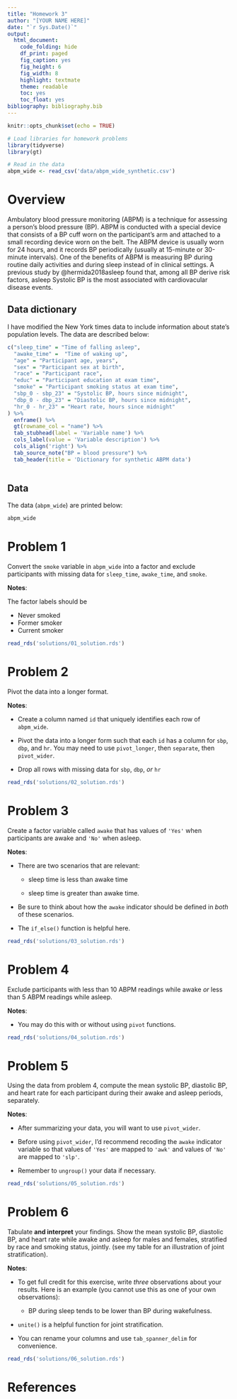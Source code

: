 ```yaml
---
title: "Homework 3"
author: "[YOUR NAME HERE]"
date: "`r Sys.Date()`"
output: 
  html_document:
    code_folding: hide
    df_print: paged
    fig_caption: yes
    fig_height: 6
    fig_width: 8
    highlight: textmate
    theme: readable
    toc: yes
    toc_float: yes
bibliography: bibliography.bib
---
```


<!-- Feel free to edit theme / highlight in the YAML header above -->

```r

knitr::opts_chunk$set(echo = TRUE)

# Load libraries for homework problems
library(tidyverse)
library(gt)

# Read in the data
abpm_wide <- read_csv('data/abpm_wide_synthetic.csv')

```


# Overview

Ambulatory blood pressure monitoring (ABPM) is a technique for assessing a person’s blood pressure (BP). ABPM is conducted with a special device that consists of a BP cuff worn on the participant's arm and attached to a small recording device worn on the belt. The ABPM device is usually worn for 24 hours, and it records BP periodically (usually at 15-minute or 30-minute intervals). One of the benefits of ABPM is measuring BP during routine daily activities and during sleep instead of in clinical settings. A previous study  by @hermida2018asleep found that, among all BP derive risk factors, asleep Systolic BP is the most associated with cardiovacular disease events. 

## Data dictionary

I have modified the New York times data to include information about state's population levels. The data are described below: 

```r

c("sleep_time" = "Time of falling asleep", 
  "awake_time" =  "Time of waking up", 
  "age" = "Participant age, years",
  "sex" = "Participant sex at birth",
  "race" = "Participant race",
  "educ" = "Participant education at exam time",
  "smoke" = "Participant smoking status at exam time",
  "sbp_0 - sbp_23" = "Systolic BP, hours since midnight",
  "dbp_0 - dbp_23" = "Diastolic BP, hours since midnight",
  "hr_0 - hr_23" = "Heart rate, hours since midnight"
) %>% 
  enframe() %>% 
  gt(rowname_col = "name") %>%
  tab_stubhead(label = 'Variable name') %>% 
  cols_label(value = 'Variable description') %>% 
  cols_align('right') %>%
  tab_source_note("BP = blood pressure") %>% 
  tab_header(title = 'Dictionary for synthetic ABPM data')
  
```

## Data

The data (`abpm_wide`) are printed below:

```r

abpm_wide

```

# Problem 1

Convert the `smoke` variable in `abpm_wide` into a factor and exclude participants with missing data for `sleep_time`, `awake_time`, and `smoke`.

__Notes__: 

The factor labels should be

- Never smoked
- Former smoker
- Current smoker

```r

read_rds('solutions/01_solution.rds')

```

# Problem 2

Pivot the data into a longer format.

__Notes__:

- Create a column named `id` that uniquely identifies each row of `abpm_wide`.

- Pivot the data into a longer form such that each `id` has a column for `sbp`, `dbp`, and `hr`. You may need to use `pivot_longer`, then `separate`, then `pivot_wider`.

- Drop all rows with missing data for `sbp`, `dbp`, _or_ `hr`

```r

read_rds('solutions/02_solution.rds')

```


# Problem 3

Create a factor variable called `awake` that has values of `'Yes'` when participants are awake and `'No'` when asleep.

__Notes__: 

- There are two scenarios that are relevant: 

    + sleep time is less than awake time
    
    + sleep time is greater than awake time.
    
- Be sure to think about how the `awake` indicator should be defined in _both_ of these scenarios.

- The `if_else()` function is helpful here.

```r

read_rds('solutions/03_solution.rds')

```


# Problem 4

Exclude participants with less than 10 ABPM readings while awake _or_ less than 5 ABPM readings while asleep.

__Notes__: 

- You may do this with or without using `pivot` functions. 

```r

read_rds('solutions/04_solution.rds')

```

# Problem 5

Using the data from problem 4, compute the mean systolic BP, diastolic BP, and heart rate for each participant during their awake and asleep periods, separately.

__Notes__: 

- After summarizing your data, you will want to use `pivot_wider`. 

- Before using `pivot_wider`, I'd recommend recoding the `awake` indicator variable so that values of `'Yes'` are mapped to `'awk'` and values of `'No'` are mapped to `'slp'`. 

- Remember to `ungroup()` your data if necessary.

```r

read_rds('solutions/05_solution.rds')

```

# Problem 6

Tabulate __and interpret__ your findings. Show the mean systolic BP, diastolic BP, and heart rate while awake and asleep for males and females, stratified by race and smoking status, jointly. (see my table for an illustration of joint stratification). 

__Notes__: 

- To get full credit for this exercise, write _three_ observations about your results. Here is an example (you cannot use this as one of your own observations): 

    + BP during sleep tends to be lower than BP during wakefulness. 

- `unite()` is a helpful function for joint stratification.  

- You can rename your columns and use `tab_spanner_delim` for convenience.

```r

read_rds('solutions/06_solution.rds')

```

# References




